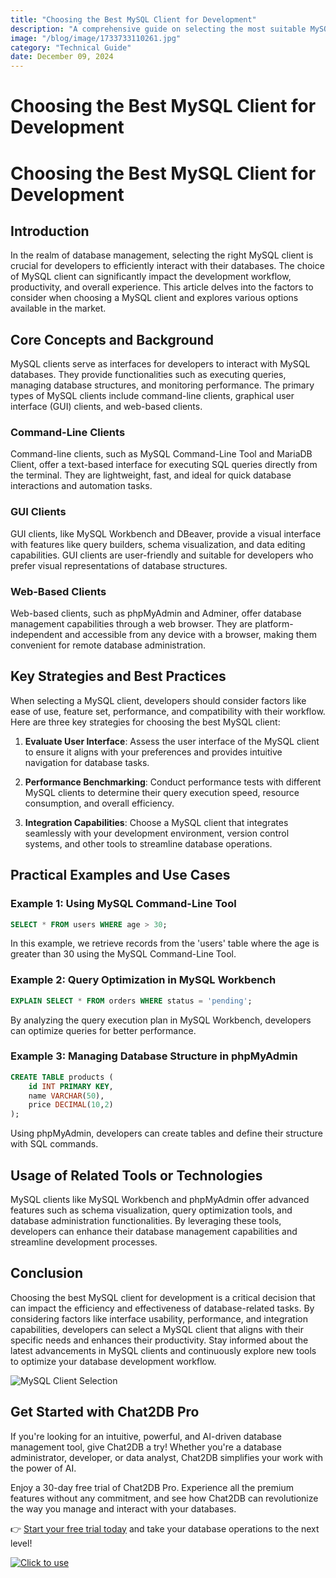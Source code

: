 ```yaml
---
title: "Choosing the Best MySQL Client for Development"
description: "A comprehensive guide on selecting the most suitable MySQL client for your development needs, exploring various options and their features."
image: "/blog/image/1733733110261.jpg"
category: "Technical Guide"
date: December 09, 2024
---
```


# Choosing the Best MySQL Client for Development

# Choosing the Best MySQL Client for Development

## Introduction

In the realm of database management, selecting the right MySQL client is crucial for developers to efficiently interact with their databases. The choice of MySQL client can significantly impact the development workflow, productivity, and overall experience. This article delves into the factors to consider when choosing a MySQL client and explores various options available in the market.

## Core Concepts and Background

MySQL clients serve as interfaces for developers to interact with MySQL databases. They provide functionalities such as executing queries, managing database structures, and monitoring performance. The primary types of MySQL clients include command-line clients, graphical user interface (GUI) clients, and web-based clients.

### Command-Line Clients

Command-line clients, such as MySQL Command-Line Tool and MariaDB Client, offer a text-based interface for executing SQL queries directly from the terminal. They are lightweight, fast, and ideal for quick database interactions and automation tasks.

### GUI Clients

GUI clients, like MySQL Workbench and DBeaver, provide a visual interface with features like query builders, schema visualization, and data editing capabilities. GUI clients are user-friendly and suitable for developers who prefer visual representations of database structures.

### Web-Based Clients

Web-based clients, such as phpMyAdmin and Adminer, offer database management capabilities through a web browser. They are platform-independent and accessible from any device with a browser, making them convenient for remote database administration.

## Key Strategies and Best Practices

When selecting a MySQL client, developers should consider factors like ease of use, feature set, performance, and compatibility with their workflow. Here are three key strategies for choosing the best MySQL client:

1. **Evaluate User Interface**: Assess the user interface of the MySQL client to ensure it aligns with your preferences and provides intuitive navigation for database tasks.

2. **Performance Benchmarking**: Conduct performance tests with different MySQL clients to determine their query execution speed, resource consumption, and overall efficiency.

3. **Integration Capabilities**: Choose a MySQL client that integrates seamlessly with your development environment, version control systems, and other tools to streamline database operations.

## Practical Examples and Use Cases

### Example 1: Using MySQL Command-Line Tool

```sql
SELECT * FROM users WHERE age > 30;
```

In this example, we retrieve records from the 'users' table where the age is greater than 30 using the MySQL Command-Line Tool.

### Example 2: Query Optimization in MySQL Workbench

```sql
EXPLAIN SELECT * FROM orders WHERE status = 'pending';
```

By analyzing the query execution plan in MySQL Workbench, developers can optimize queries for better performance.

### Example 3: Managing Database Structure in phpMyAdmin

```sql
CREATE TABLE products (
    id INT PRIMARY KEY,
    name VARCHAR(50),
    price DECIMAL(10,2)
);
```

Using phpMyAdmin, developers can create tables and define their structure with SQL commands.

## Usage of Related Tools or Technologies

MySQL clients like MySQL Workbench and phpMyAdmin offer advanced features such as schema visualization, query optimization tools, and database administration functionalities. By leveraging these tools, developers can enhance their database management capabilities and streamline development processes.

## Conclusion

Choosing the best MySQL client for development is a critical decision that can impact the efficiency and effectiveness of database-related tasks. By considering factors like interface usability, performance, and integration capabilities, developers can select a MySQL client that aligns with their specific needs and enhances their productivity. Stay informed about the latest advancements in MySQL clients and continuously explore new tools to optimize your database development workflow.

![MySQL Client Selection](https://example.com/mysql-client-selection.jpg)

## Get Started with Chat2DB Pro

If you're looking for an intuitive, powerful, and AI-driven database management tool, give Chat2DB a try! Whether you're a database administrator, developer, or data analyst, Chat2DB simplifies your work with the power of AI.

Enjoy a 30-day free trial of Chat2DB Pro. Experience all the premium features without any commitment, and see how Chat2DB can revolutionize the way you manage and interact with your databases.

👉 [Start your free trial today](https://chat2db.ai/pricing) and take your database operations to the next level!


[![Click to use](/image/blog/bg/chat2db.jpg)](https://chat2db.ai/)
